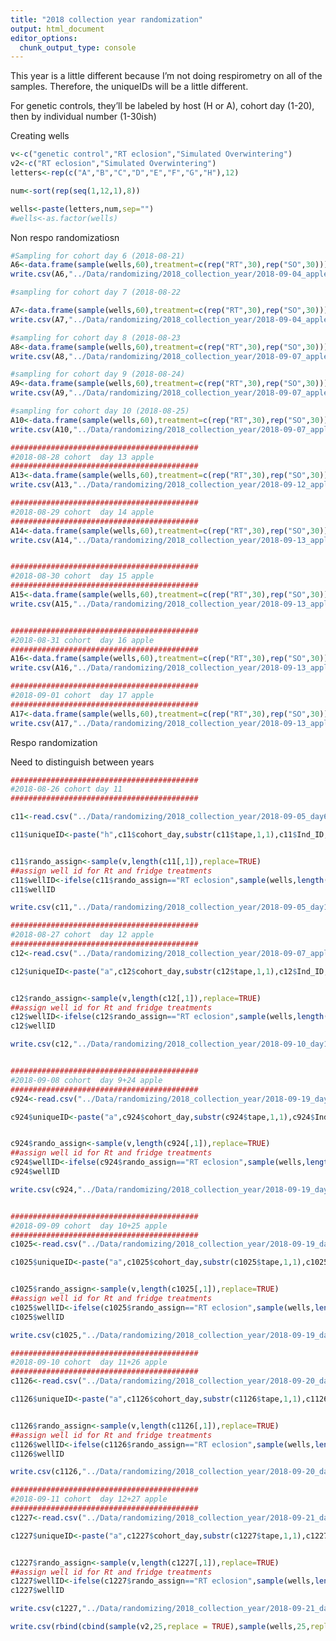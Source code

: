 ```yaml
---
title: "2018 collection year randomization"
output: html_document
editor_options: 
  chunk_output_type: console
---
```


This year is a little different because I'm not doing respirometry on all of the samples. Therefore, the uniqueIDs will be a little different. 

For genetic controls, they'll be labeled by host (H or A), cohort day (1-20), then by individual number (1-30ish)



Creating wells

```r
v<-c("genetic control","RT eclosion","Simulated Overwintering")
v2<-c("RT eclosion","Simulated Overwintering")
letters<-rep(c("A","B","C","D","E","F","G","H"),12)

num<-sort(rep(seq(1,12,1),8))

wells<-paste(letters,num,sep="")
#wells<-as.factor(wells)
```


Non respo randomizatiosn 

```r
#Sampling for cohort day 6 (2018-08-21)
A6<-data.frame(sample(wells,60),treatment=c(rep("RT",30),rep("SO",30)))
write.csv(A6,"../Data/randomizing/2018_collection_year/2018-09-04_apple_day6_cohort_2018-08-21.csv")

#sampling for cohort day 7 (2018-08-22

A7<-data.frame(sample(wells,60),treatment=c(rep("RT",30),rep("SO",30)))
write.csv(A7,"../Data/randomizing/2018_collection_year/2018-09-04_apple_day7_cohort_2018-08-22.csv")

#sampling for cohort day 8 (2018-08-23
A8<-data.frame(sample(wells,60),treatment=c(rep("RT",30),rep("SO",30)))
write.csv(A8,"../Data/randomizing/2018_collection_year/2018-09-07_apple_day8_cohort_2018-08-23.csv")

#sampling for cohort day 9 (2018-08-24)
A9<-data.frame(sample(wells,60),treatment=c(rep("RT",30),rep("SO",30)))
write.csv(A9,"../Data/randomizing/2018_collection_year/2018-09-07_apple_day9_cohort_2018-08-24.csv")

#sampling for cohort day 10 (2018-08-25)
A10<-data.frame(sample(wells,60),treatment=c(rep("RT",30),rep("SO",30)))
write.csv(A10,"../Data/randomizing/2018_collection_year/2018-09-07_apple_day10_cohort_2018-08-25.csv")

##########################################
#2018-08-28 cohort  day 13 apple
##########################################
A13<-data.frame(sample(wells,60),treatment=c(rep("RT",30),rep("SO",30)))
write.csv(A13,"../Data/randomizing/2018_collection_year/2018-09-12_apple_day13_cohort_2018-08-28.csv")

##########################################
#2018-08-29 cohort  day 14 apple
##########################################
A14<-data.frame(sample(wells,60),treatment=c(rep("RT",30),rep("SO",30)))
write.csv(A14,"../Data/randomizing/2018_collection_year/2018-09-13_apple_day14_cohort_2018-08-29.csv")


##########################################
#2018-08-30 cohort  day 15 apple
##########################################
A15<-data.frame(sample(wells,60),treatment=c(rep("RT",30),rep("SO",30)))
write.csv(A15,"../Data/randomizing/2018_collection_year/2018-09-13_apple_day15_cohort_2018-08-30.csv")


##########################################
#2018-08-31 cohort  day 16 apple
##########################################
A16<-data.frame(sample(wells,60),treatment=c(rep("RT",30),rep("SO",30)))
write.csv(A16,"../Data/randomizing/2018_collection_year/2018-09-13_apple_day16_cohort_2018-08-31.csv")

##########################################
#2018-09-01 cohort  day 17 apple
##########################################
A17<-data.frame(sample(wells,60),treatment=c(rep("RT",30),rep("SO",30)))
write.csv(A17,"../Data/randomizing/2018_collection_year/2018-09-13_apple_day17_cohort_2018-09-01.csv")


```

Respo randomization 

Need to distinguish between years

```r
##########################################
#2018-08-26 cohort day 11
##########################################

c11<-read.csv("../Data/randomizing/2018_collection_year/2018-09-05_day6cohort_apple_2018-08-21_resp.csv")

c11$uniqueID<-paste("h",c11$cohort_day,substr(c11$tape,1,1),c11$Ind_ID,"_18",sep="")


c11$rando_assign<-sample(v,length(c11[,1]),replace=TRUE)
##assign well id for Rt and fridge treatments 
c11$wellID<-ifelse(c11$rando_assign=="RT eclosion",sample(wells,length(c11$Ind_ID),replace=FALSE),ifelse(c11$rando_assign=="Simulated Overwintering",sample(wells,length(c11$Ind_ID),replace=FALSE),""))
c11$wellID

write.csv(c11,"../Data/randomizing/2018_collection_year/2018-09-05_day11cohort_apple_2018-08-21_resp_randomized.csv")

##########################################
#2018-08-27 cohort  day 12 apple
##########################################
c12<-read.csv("../Data/randomizing/2018_collection_year/2018-09-07_apple_d12_2018-08-27cohort_data.csv")

c12$uniqueID<-paste("a",c12$cohort_day,substr(c12$tape,1,1),c12$Ind_ID,"_18",sep="")


c12$rando_assign<-sample(v,length(c12[,1]),replace=TRUE)
##assign well id for Rt and fridge treatments 
c12$wellID<-ifelse(c12$rando_assign=="RT eclosion",sample(wells,length(c12$Ind_ID),replace=FALSE),ifelse(c12$rando_assign=="Simulated Overwintering",sample(wells,length(c12$Ind_ID),replace=FALSE),""))
c12$wellID

write.csv(c12,"../Data/randomizing/2018_collection_year/2018-09-10_day12cohort_apple_2018-08-27_resp_randomized.csv")


##########################################
#2018-09-08 cohort  day 9+24 apple
##########################################
c924<-read.csv("../Data/randomizing/2018_collection_year/2018-09-19_day10_24cohort_apple_2018-09-08_resp.csv")

c924$uniqueID<-paste("a",c924$cohort_day,substr(c924$tape,1,1),c924$Ind_ID,"_18",sep="")


c924$rando_assign<-sample(v,length(c924[,1]),replace=TRUE)
##assign well id for Rt and fridge treatments 
c924$wellID<-ifelse(c924$rando_assign=="RT eclosion",sample(wells,length(c924$Ind_ID),replace=FALSE),ifelse(c924$rando_assign=="Simulated Overwintering",sample(wells,length(c924$Ind_ID),replace=FALSE),""))
c924$wellID

write.csv(c924,"../Data/randomizing/2018_collection_year/2018-09-19_day8_24cohort_apple_2018-09-08_resp_randomized.csv")


##########################################
#2018-09-09 cohort  day 10+25 apple
##########################################
c1025<-read.csv("../Data/randomizing/2018_collection_year/2018-09-19_day10_25cohort_apple_2018-09-09_resp.csv")

c1025$uniqueID<-paste("a",c1025$cohort_day,substr(c1025$tape,1,1),c1025$Ind_ID,"_18",sep="")


c1025$rando_assign<-sample(v,length(c1025[,1]),replace=TRUE)
##assign well id for Rt and fridge treatments 
c1025$wellID<-ifelse(c1025$rando_assign=="RT eclosion",sample(wells,length(c1025$Ind_ID),replace=FALSE),ifelse(c1025$rando_assign=="Simulated Overwintering",sample(wells,length(c1025$Ind_ID),replace=FALSE),""))
c1025$wellID

write.csv(c1025,"../Data/randomizing/2018_collection_year/2018-09-19_day10_25cohort_apple_2018-09-09_resp_randomized.csv")

##########################################
#2018-09-10 cohort  day 11+26 apple
##########################################
c1126<-read.csv("../Data/randomizing/2018_collection_year/2018-09-20_day11_26cohort_apple_2018-09-10_resp.csv")

c1126$uniqueID<-paste("a",c1126$cohort_day,substr(c1126$tape,1,1),c1126$Ind_ID,"_18",sep="")


c1126$rando_assign<-sample(v,length(c1126[,1]),replace=TRUE)
##assign well id for Rt and fridge treatments 
c1126$wellID<-ifelse(c1126$rando_assign=="RT eclosion",sample(wells,length(c1126$Ind_ID),replace=FALSE),ifelse(c1126$rando_assign=="Simulated Overwintering",sample(wells,length(c1126$Ind_ID),replace=FALSE),""))
c1126$wellID

write.csv(c1126,"../Data/randomizing/2018_collection_year/2018-09-20_day11_26cohort_apple_2018-09-10_resp_randomized.csv")

##########################################
#2018-09-11 cohort  day 12+27 apple
##########################################
c1227<-read.csv("../Data/randomizing/2018_collection_year/2018-09-21_day12_27cohort_apple_2018-09-11_resp.csv")

c1227$uniqueID<-paste("a",c1227$cohort_day,substr(c1227$tape,1,1),c1227$Ind_ID,"_18",sep="")


c1227$rando_assign<-sample(v,length(c1227[,1]),replace=TRUE)
##assign well id for Rt and fridge treatments 
c1227$wellID<-ifelse(c1227$rando_assign=="RT eclosion",sample(wells,length(c1227$Ind_ID),replace=FALSE),ifelse(c1227$rando_assign=="Simulated Overwintering",sample(wells,length(c1227$Ind_ID),replace=FALSE),""))
c1227$wellID

write.csv(c1227,"../Data/randomizing/2018_collection_year/2018-09-21_day12_27cohort_apple_2018-09-11_resp_randomized.csv")


```

```r
write.csv(rbind(cbind(sample(v2,25,replace = TRUE),sample(wells,25,replace=FALSE)),cbind(sample(v2,25,replace = TRUE),sample(wells,25,replace=FALSE))),"test.csv")

```